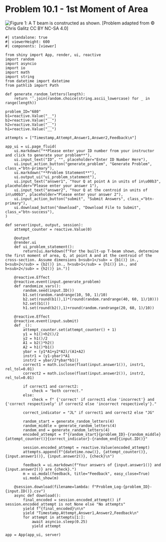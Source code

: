 # Problem 10.1 - 1st Moment of Area {.unnumbered}

![Figure 1: A T beam is constructed as shown. ](images/680.png){fig-alt="A T beam has an upper base of b2 and a lower base of b1. The T beam also has a stem height of h1 and a top height of h2."}
\[Problem adapted from © Chris Galitz CC BY NC-SA 4.0\]

```shinylive-python
#| standalone: true
#| viewerHeight: 600
#| components: [viewer]

from shiny import App, render, ui, reactive
import random
import asyncio
import io
import math
import string
from datetime import datetime
from pathlib import Path

def generate_random_letters(length):
    return ''.join(random.choice(string.ascii_lowercase) for _ in range(length))

problem_ID="680"
b1=reactive.Value("__")
b2=reactive.Value("__")
h2=reactive.Value("__")
h1=reactive.Value("__")

attempts = ["Timestamp,Attempt,Answer1,Answer2,Feedback\n"]

app_ui = ui.page_fluid(
    ui.markdown("**Please enter your ID number from your instructor and click to generate your problem**"),
    ui.input_text("ID", "", placeholder="Enter ID Number Here"),
    ui.input_action_button("generate_problem", "Generate Problem", class_="btn-primary"),
    ui.markdown("**Problem Statement**"),
    ui.output_ui("ui_problem_statement"),
    ui.input_text("answer1", "Your Q at point A in units of in\u00b3", placeholder="Please enter your answer 1"),
    ui.input_text("answer2", "Your Q at the centroid in units of in\u00b3", placeholder="Please enter your answer 2"),
    ui.input_action_button("submit", "Submit Answers", class_="btn-primary"),
    ui.download_button("download", "Download File to Submit", class_="btn-success"),
)

def server(input, output, session):
    attempt_counter = reactive.Value(0)

    @output
    @render.ui
    def ui_problem_statement():
        return[ui.markdown(f"For the built-up T-beam shown, determine the first moment of area, Q, at point A and at the centroid of the cross-section. Assume dimensions b<sub>1</sub> = {b1()} in., b<sub>2</sub> = {b2()} in., h<sub>1</sub> = {h1()} in., and h<sub>2</sub> = {h2()} in.")]
    
    @reactive.Effect
    @reactive.event(input.generate_problem)
    def randomize_vars():
        random.seed(input.ID())
        b1.set(random.randrange(10, 50, 1)/10)
        b2.set(round(b1(),1)*(round(random.randrange(40, 60, 1)/10)))
        h2.set(b1())
        h1.set(round(b2(),1)+round(random.randrange(20, 60, 1)/10))

    @reactive.Effect
    @reactive.event(input.submit)
    def _():
        attempt_counter.set(attempt_counter() + 1)
        y1 = h1()+h2()/2
        y2 = h1()/2
        A1 = b2()*h2()
        A2 = h1()*b1()
        ybar = (y1*A1+y2*A2)/(A1+A2)
        instr1 = (y1-ybar)*A1
        instr2 = ybar/2*ybar*b1()
        correct1 = math.isclose(float(input.answer1()), instr1, rel_tol=0.01)
        correct2 = math.isclose(float(input.answer2()), instr2, rel_tol=0.01)
        
        if correct1 and correct2:
            check = "both correct."
        else:
            check = f" {'correct' if correct1 else 'incorrect'} and {'correct respectively' if correct2 else 'incorrect respectively'}."
        
        correct_indicator = "JL" if correct1 and correct2 else "JG"

        random_start = generate_random_letters(4)
        random_middle = generate_random_letters(4)
        random_end = generate_random_letters(4)
        encoded_attempt = f"{random_start}{problem_ID}-{random_middle}{attempt_counter()}{correct_indicator}-{random_end}{input.ID()}"

        session.encoded_attempt = reactive.Value(encoded_attempt)
        attempts.append(f"{datetime.now()}, {attempt_counter()}, {input.answer1()}, {input.answer2()}, {check}\n")

        feedback = ui.markdown(f"Your answers of {input.answer1()} and {input.answer2()} are {check}.")
        m = ui.modal(feedback, title="Feedback", easy_close=True)
        ui.modal_show(m)

    @session.download(filename=lambda: f"Problem_Log-{problem_ID}-{input.ID()}.csv")
    async def download():
        final_encoded = session.encoded_attempt() if session.encoded_attempt is not None else "No attempts"
        yield f"{final_encoded}\n\n"
        yield "Timestamp,Attempt,Answer1,Answer2,Feedback\n"
        for attempt in attempts[1:]:
            await asyncio.sleep(0.25)
            yield attempt

app = App(app_ui, server)
```
